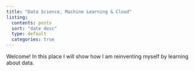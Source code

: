 ```yaml
---
title: "Data Science, Machine Learning & Cloud"
listing:
  contents: posts
  sort: "date desc"
  type: default
  categories: true
---
```

Welcome! In this place I will show how I am reinventing myself by learning about data.